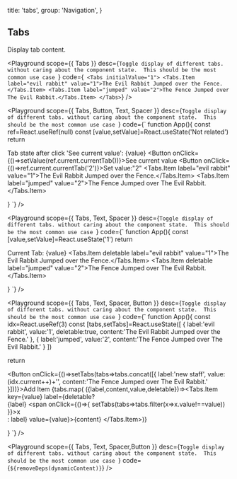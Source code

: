 





  title: 'tabs',
  group: 'Navigation',
}

## Tabs

Display tab content.

<Playground
  scope={{ Tabs }}
  desc={`Toggle display of different tabs. without caring about the component state. 
  This should be the most common use case
  `}
  code={`
<Tabs initialValue="1">
    <Tabs.Item label="evil rabbit" value="1">The Evil Rabbit Jumped over the Fence.</Tabs.Item>
    <Tabs.Item label="jumped" value="2">The Fence Jumped over The Evil Rabbit.</Tabs.Item>
</Tabs>`}
/>

<Playground
  scope={{ Tabs, Button, Text, Spacer }}
  desc={`Toggle display of different tabs. without caring about the component state. 
  This should be the most common use case
  `}
  code={`
function App(){
  const ref=React.useRef(null)
  const [value,setValue]=React.useState('Not related')
  return <div>
    <Text span>Tab state after click 'See current value': </Text> <Text type='success' span>{value} </Text>
    <Spacer y={1} />
    <Button onClick={()=>setValue(ref.current.currentTab())}>See current value</Button>
    <Button onClick={()=>ref.current.currentTab('2')}>Set value:"2"</Button>
    <Spacer y={1} />
    <Tabs initialValue="1" ref={ref}>
      <Tabs.Item label="evil rabbit" value="1">The Evil Rabbit Jumped over the Fence.</Tabs.Item>
      <Tabs.Item label="jumped" value="2">The Fence Jumped over The Evil Rabbit.</Tabs.Item>
    </Tabs>
  </div>
}
`}
/>

<Playground
  scope={{ Tabs, Text, Spacer }}
  desc={`Toggle display of different tabs. without caring about the component state. 
  This should be the most common use case
  `}
  code={`
function App(){
  const [value,setValue]=React.useState('1')
  return <div>
    <Text span>Current Tab: </Text> <Text type='success' span>{value} </Text>
    <Spacer y={1} />
    <Tabs initialValue={value} onChange={setValue} >
      <Tabs.Item deletable label="evil rabbit" value="1">The Evil Rabbit Jumped over the Fence.</Tabs.Item>
      <Tabs.Item deletable label="jumped" value="2">The Fence Jumped over The Evil Rabbit.</Tabs.Item>
    </Tabs>
  </div>
}
`}
/>

<Playground
  scope={{ Tabs, Text, Spacer, Button }}
  desc={`Toggle display of different tabs. without caring about the component state. 
  This should be the most common use case
  `}
  code={`
function App(){
  const idx=React.useRef(3)
  const [tabs,setTabs]=React.useState([
    {
      label:'evil rabbit',
      value:'1',
      deletable:true,
      content:'The Evil Rabbit Jumped over the Fence.'
    },
    {
      label:'jumped',
      value:'2',
      content:'The Fence Jumped over The Evil Rabbit.'
    }
    ])
  
  return <div>
    <Button onClick={()=>setTabs(tabs=>tabs.concat([{ 
      label:'new staff',
      value:(idx.current++)+'',
      content:'The Fence Jumped over The Evil Rabbit.'
    }]))}>Add Item</Button>
    <Spacer y={1} />
    <Tabs initialValue='1' >
      {tabs.map(
        ({label,content,value,deletable})=><Tabs.Item
        key={value} 
        label={deletable?<div>{label} <span onClick={()=>{
        setTabs(tabs=>tabs.filter(x=>x.value!==value))
        }}>x</span></div>: label} 
      value={value}>{content}
      </Tabs.Item>)}
    </Tabs>
  </div>
}
`}
/>


<Playground
  scope={{ Tabs, Text, Spacer,Button }}
  desc={`Toggle display of different tabs. without caring about the component state. 
  This should be the most common use case
  `}
  code={`${removeDeps(dynamicContent)}`}
/>


